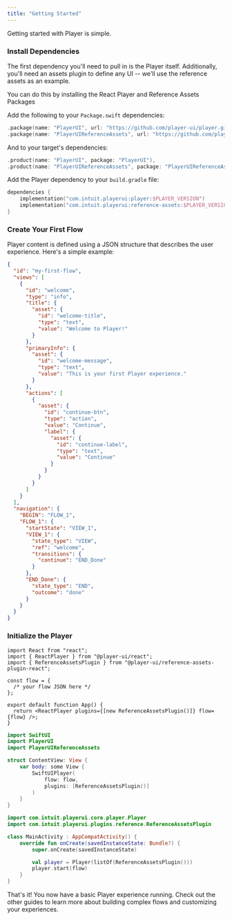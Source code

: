 ```yaml
---
title: "Getting Started"
---
```



Getting started with Player is simple.

### Install Dependencies

The first dependency you'll need to pull in is the Player itself. Additionally, you'll need an assets plugin to define any UI -- we'll use the reference assets as an example.

<PlatformTabs>
  <Fragment slot='react'>

You can do this by installing the React Player and Reference Assets Packages

<PackageManagers pkg="@player-ui/react @player-ui/reference-assets-plugin-react" />

  </Fragment>
  <Fragment slot='ios'>

Add the following to your `Package.swift` dependencies:

```swift
.package(name: "PlayerUI", url: "https://github.com/player-ui/player.git", from: "0.2.0"),
.package(name: "PlayerUIReferenceAssets", url: "https://github.com/player-ui/player.git", from: "0.2.0")
```

And to your target's dependencies:

```swift
.product(name: "PlayerUI", package: "PlayerUI"),
.product(name: "PlayerUIReferenceAssets", package: "PlayerUIReferenceAssets")
```

  </Fragment>
  <Fragment slot='android'>

Add the Player dependency to your `build.gradle` file:

```kotlin
dependencies {
    implementation("com.intuit.playerui:player:$PLAYER_VERSION")
    implementation("com.intuit.playerui:reference-assets:$PLAYER_VERSION")
}
```

  </Fragment>
</PlatformTabs>

### Create Your First Flow

Player content is defined using a JSON structure that describes the user experience. Here's a simple example:

```json
{
  "id": "my-first-flow",
  "views": [
    {
      "id": "welcome",
      "type": "info",
      "title": {
        "asset": {
          "id": "welcome-title",
          "type": "text",
          "value": "Welcome to Player!"
        }
      },
      "primaryInfo": {
        "asset": {
          "id": "welcome-message",
          "type": "text",
          "value": "This is your first Player experience."
        }
      },
      "actions": [
        {
          "asset": {
            "id": "continue-btn",
            "type": "action",
            "value": "Continue",
            "label": {
              "asset": {
                "id": "continue-label",
                "type": "text",
                "value": "Continue"
              }
            }
          }
        }
      ]
    }
  ],
  "navigation": {
    "BEGIN": "FLOW_1",
    "FLOW_1": {
      "startState": "VIEW_1",
      "VIEW_1": {
        "state_type": "VIEW",
        "ref": "welcome",
        "transitions": {
          "continue": "END_Done"
        }
      },
      "END_Done": {
        "state_type": "END",
        "outcome": "done"
      }
    }
  }
}
```

### Initialize the Player

<PlatformTabs>
  <Fragment slot='react'>

```tsx
import React from "react";
import { ReactPlayer } from "@player-ui/react";
import { ReferenceAssetsPlugin } from "@player-ui/reference-assets-plugin-react";

const flow = {
  /* your flow JSON here */
};

export default function App() {
  return <ReactPlayer plugins={[new ReferenceAssetsPlugin()]} flow={flow} />;
}
```

  </Fragment>
  <Fragment slot='ios'>

```swift
import SwiftUI
import PlayerUI
import PlayerUIReferenceAssets

struct ContentView: View {
    var body: some View {
        SwiftUIPlayer(
            flow: flow,
            plugins: [ReferenceAssetsPlugin()]
        )
    }
}
```

  </Fragment>
  <Fragment slot='android'>

```kotlin
import com.intuit.playerui.core.player.Player
import com.intuit.playerui.plugins.reference.ReferenceAssetsPlugin

class MainActivity : AppCompatActivity() {
    override fun onCreate(savedInstanceState: Bundle?) {
        super.onCreate(savedInstanceState)

        val player = Player(listOf(ReferenceAssetsPlugin()))
        player.start(flow)
    }
}
```

  </Fragment>
</PlatformTabs>

That's it! You now have a basic Player experience running. Check out the other guides to learn more about building complex flows and customizing your experiences.
